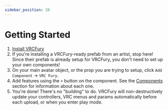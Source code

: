 ---
sidebar_position: 20
---

# Getting Started

1. [Install VRCFury](/download)
1. If you're installing a VRCFury-ready prefab from an artist, stop here! Since their prefab is already setup for VRCFury, you don't need to set up your own components!
1. On your main avatar object, or the prop you are trying to setup, click `Add Component` -> `VRC Fury`.
1. Add features using the `+` button on the component. See the [Components](/components) section for information about each one.
1. You're done! There's no "building" to do. VRCFury will non-destructively update your controllers, VRC menus and params automatically before each upload, or when you enter play mode.
